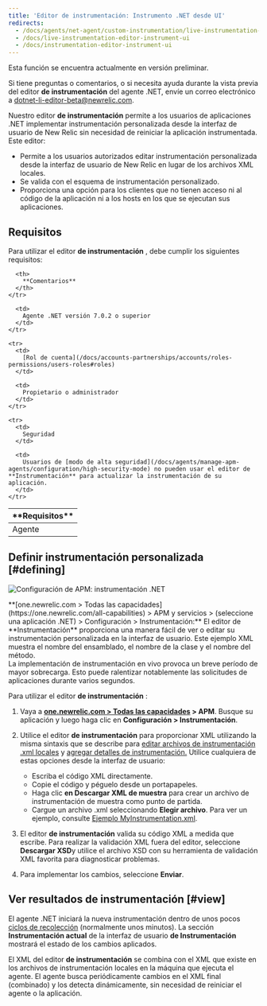 ```yaml
---
title: 'Editor de instrumentación: Instrumento .NET desde UI'
redirects:
  - /docs/agents/net-agent/custom-instrumentation/live-instrumentation-editor-instrument-ui
  - /docs/live-instrumentation-editor-instrument-ui
  - /docs/instrumentation-editor-instrument-ui
---
```



<Callout title="PREVIEW FEATURE">
  Esta función se encuentra actualmente en versión preliminar.

  Si tiene preguntas o comentarios, o si necesita ayuda durante la vista previa del editor **de instrumentación** del agente .NET, envíe un correo electrónico a [dotnet-li-editor-beta@newrelic.com](mailto:dotnet-li-editor-beta@newrelic.com).
</Callout>

Nuestro editor **de instrumentación** permite a los usuarios de aplicaciones .NET implementar instrumentación personalizada desde la interfaz de usuario de New Relic sin necesidad de reiniciar la aplicación instrumentada. Este editor:

* Permite a los usuarios autorizados editar instrumentación personalizada desde la interfaz de usuario de New Relic en lugar de los archivos XML locales.
* Se valida con el esquema de instrumentación personalizado.
* Proporciona una opción para los clientes que no tienen acceso ni al código de la aplicación ni a los hosts en los que se ejecutan sus aplicaciones.

## Requisitos

Para utilizar el editor **de instrumentación** , debe cumplir los siguientes requisitos:

<table>
  <thead>
    <tr>
      <th width={200}>
        **Requisitos**
      </th>

      <th>
        **Comentarios**
      </th>
    </tr>
  </thead>

  <tbody>
    <tr>
      <td>
        Agente
      </td>

      <td>
        Agente .NET versión 7.0.2 o superior
      </td>
    </tr>

    <tr>
      <td>
        [Rol de cuenta](/docs/accounts-partnerships/accounts/roles-permissions/users-roles#roles)
      </td>

      <td>
        Propietario o administrador
      </td>
    </tr>

    <tr>
      <td>
        Seguridad
      </td>

      <td>
        Usuarios de [modo de alta seguridad](/docs/agents/manage-apm-agents/configuration/high-security-mode) no pueden usar el editor de **Instrumentación** para actualizar la instrumentación de su aplicación.
      </td>
    </tr>
  </tbody>
</table>

## Definir instrumentación personalizada [#defining]

<img
  title="Configuración de APM: instrumentación .NET"
  alt="Configuración de APM: instrumentación .NET"
  src={apmDotnetInstrumentationEditor}
/>

<figcaption>
  **[one.newrelic.com > Todas las capacidades](https://one.newrelic.com/all-capabilities) > APM y servicios > (seleccione una aplicación .NET) > Configuración > Instrumentación:** El editor de **Instrumentación** proporciona una manera fácil de ver o editar su instrumentación personalizada en la interfaz de usuario. Este ejemplo XML muestra el nombre del ensamblado, el nombre de la clase y el nombre del método.
</figcaption>

<Callout variant="important">
  La implementación de instrumentación en vivo provoca un breve período de mayor sobrecarga. Esto puede ralentizar notablemente las solicitudes de aplicaciones durante varios segundos.
</Callout>

Para utilizar el editor **de instrumentación** :

1. Vaya a **[one.newrelic.com > Todas las capacidades](https://one.newrelic.com/all-capabilities) > APM**. Busque su aplicación y luego haga clic en **Configuración > Instrumentación**.
2. Utilice el editor **de instrumentación** para proporcionar XML utilizando la misma sintaxis que se describe para [editar archivos de instrumentación .xml locales](/docs/agents/net-agent/custom-instrumentation/create-transactions-xml-net) y [agregar detalles de instrumentación.](/docs/agents/net-agent/custom-instrumentation/add-detail-transactions-xml-net) Utilice cualquiera de estas opciones desde la interfaz de usuario:

   * Escriba el código XML directamente.
   * Copie el código y péguelo desde un portapapeles.
   * Haga clic **en Descargar XML de muestra** para crear un archivo de instrumentación de muestra como punto de partida.
   * Cargue un archivo .xml seleccionando **Elegir archivo**. Para ver un ejemplo, consulte [Ejemplo MyInstrumentation.xml](/docs/agents/net-agent/custom-instrumentation/add-detail-transactions-xml-net#sample).
3. El editor **de instrumentación** valida su código XML a medida que escribe. Para realizar la validación XML fuera del editor, seleccione **Descargar XSD**y utilice el archivo XSD con su herramienta de validación XML favorita para diagnosticar problemas.
4. Para implementar los cambios, seleccione **Enviar**.

## Ver resultados de instrumentación [#view]

El agente .NET iniciará la nueva instrumentación dentro de unos pocos [ciclos de recolección](/docs/using-new-relic/welcome-new-relic/getting-started/glossary#harvest-cycle) (normalmente unos minutos). La sección **Instrumentación actual** de la interfaz de usuario **de Instrumentación** mostrará el estado de los cambios aplicados.

El XML del editor **de instrumentación** se combina con el XML que existe en los archivos de instrumentación locales en la máquina que ejecuta el agente. El agente busca periódicamente cambios en el XML final (combinado) y los detecta dinámicamente, sin necesidad de reiniciar el agente o la aplicación.
